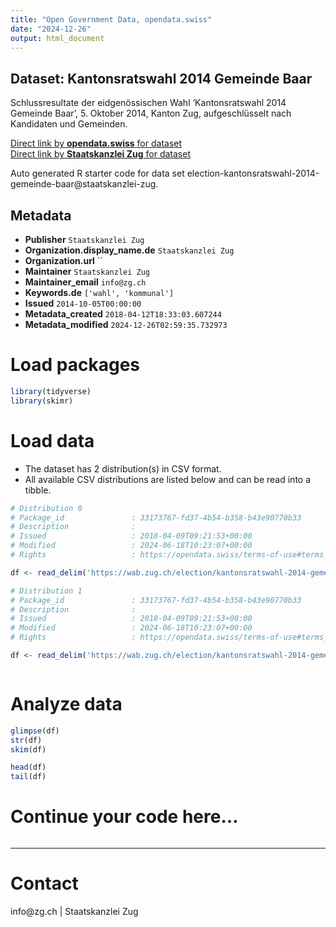 ```yaml
---
title: "Open Government Data, opendata.swiss"
date: "2024-12-26"
output: html_document
---
```


## Dataset: Kantonsratswahl 2014 Gemeinde Baar

Schlussresultate der eidgenössischen Wahl 'Kantonsratswahl 2014 Gemeinde Baar', 5. Oktober 2014, Kanton Zug, aufgeschlüsselt nach Kandidaten und Gemeinden.

[Direct link by **opendata.swiss** for dataset](https://opendata.swiss/de/dataset/kantonsratswahl-2014-gemeinde-baar)<br>
[Direct link by **Staatskanzlei Zug** for dataset](https://wab.zug.ch/election/kantonsratswahl-2014-gemeinde-baar/data)

Auto generated R starter code for data set election-kantonsratswahl-2014-gemeinde-baar@staatskanzlei-zug.

## Metadata

- **Publisher** `Staatskanzlei Zug`
- **Organization.display_name.de** `Staatskanzlei Zug`
- **Organization.url** ``
- **Maintainer** `Staatskanzlei Zug`
- **Maintainer_email** `info@zg.ch`
- **Keywords.de** `['wahl', 'kommunal']`
- **Issued** `2014-10-05T00:00:00`
- **Metadata_created** `2018-04-12T18:33:03.607244`
- **Metadata_modified** `2024-12-26T02:59:35.732973`


# Load packages

```r

library(tidyverse)
library(skimr)

```

# Load data

-   The dataset has 2 distribution(s) in CSV format.
-   All available CSV distributions are listed below and can be read into a tibble.

```r

# Distribution 0
# Package_id               : 33173767-fd37-4b54-b358-b43e90770b33
# Description              : 
# Issued                   : 2018-04-09T09:21:53+00:00
# Modified                 : 2024-06-18T10:23:07+00:00
# Rights                   : https://opendata.swiss/terms-of-use#terms_by

df <- read_delim('https://wab.zug.ch/election/kantonsratswahl-2014-gemeinde-baar/data-parties-csv')

# Distribution 1
# Package_id               : 33173767-fd37-4b54-b358-b43e90770b33
# Description              : 
# Issued                   : 2018-04-09T09:21:53+00:00
# Modified                 : 2024-06-18T10:23:07+00:00
# Rights                   : https://opendata.swiss/terms-of-use#terms_by

df <- read_delim('https://wab.zug.ch/election/kantonsratswahl-2014-gemeinde-baar/data-csv')



```

# Analyze data

```r

glimpse(df)
str(df)
skim(df)

head(df)
tail(df)

```

# Continue your code here...

```r

```

------------------------------------------------------------------------

# Contact

info@zg.ch | Staatskanzlei Zug
